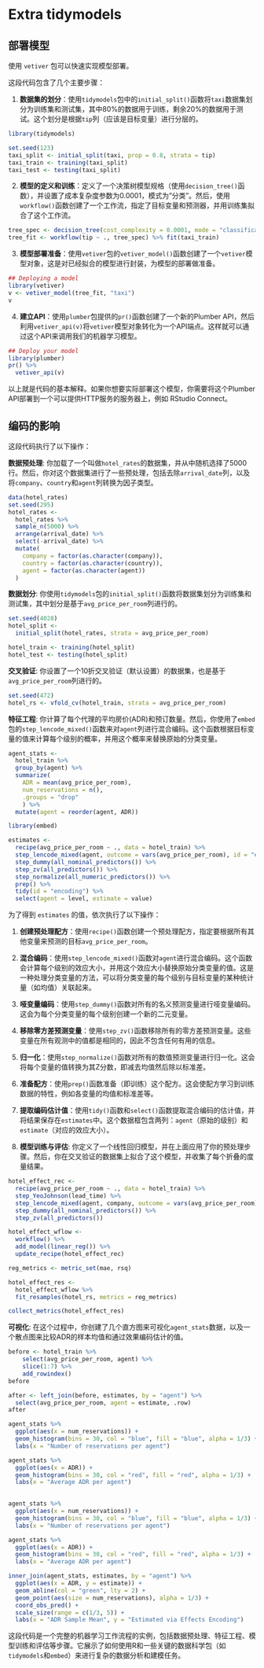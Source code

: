 # Extra tidymodels

## 部署模型

使用 `vetiver` 包可以快速实现模型部署。

这段代码包含了几个主要步骤：

1. **数据集的划分**：使用`tidymodels`包中的`initial_split()`函数将`taxi`数据集划分为训练集和测试集，其中80%的数据用于训练，剩余20%的数据用于测试。这个划分是根据`tip`列（应该是目标变量）进行分层的。

```r
library(tidymodels)

set.seed(123)
taxi_split <- initial_split(taxi, prop = 0.8, strata = tip)
taxi_train <- training(taxi_split)
taxi_test <- testing(taxi_split)
```

2. **模型的定义和训练**：定义了一个决策树模型规格（使用`decision_tree()`函数），并设置了成本复杂度参数为0.0001，模式为"分类"。然后，使用`workflow()`函数创建了一个工作流，指定了目标变量和预测器，并用训练集拟合了这个工作流。

```r
tree_spec <- decision_tree(cost_complexity = 0.0001, mode = "classification")
tree_fit <- workflow(tip ~ ., tree_spec) %>% fit(taxi_train)
```

3. **模型部署准备**：使用`vetiver`包的`vetiver_model()`函数创建了一个`vetiver`模型对象，这是对已经拟合的模型进行封装，为模型的部署做准备。


```r
## Deploying a model
library(vetiver)
v <- vetiver_model(tree_fit, "taxi")
v
```

4. **建立API**：使用`plumber`包提供的`pr()`函数创建了一个新的Plumber API，然后利用`vetiver_api(v)`将`vetiver`模型对象转化为一个API端点。这样就可以通过这个API来调用我们的机器学习模型。

```r
## Deploy your model
library(plumber)
pr() %>%
  vetiver_api(v)
```

以上就是代码的基本解释。如果你想要实际部署这个模型，你需要将这个Plumber API部署到一个可以提供HTTP服务的服务器上，例如 RStudio Connect。


## 编码的影响

这段代码执行了以下操作：

**数据预处理**: 你加载了一个叫做`hotel_rates`的数据集，并从中随机选择了5000行。然后，你对这个数据集进行了一些预处理，包括去除`arrival_date`列，以及将`company`、`country`和`agent`列转换为因子类型。

```r
data(hotel_rates)
set.seed(295)
hotel_rates <- 
  hotel_rates %>% 
  sample_n(5000) %>% 
  arrange(arrival_date) %>% 
  select(-arrival_date) %>% 
  mutate(
    company = factor(as.character(company)),
    country = factor(as.character(country)),
    agent = factor(as.character(agent))
  )
```


**数据划分**: 你使用`tidymodels`包的`initial_split()`函数将数据集划分为训练集和测试集，其中划分是基于`avg_price_per_room`列进行的。

```r
set.seed(4028)
hotel_split <-
  initial_split(hotel_rates, strata = avg_price_per_room)

hotel_train <- training(hotel_split)
hotel_test <- testing(hotel_split)
```

**交叉验证**: 你设置了一个10折交叉验证（默认设置）的数据集，也是基于`avg_price_per_room`列进行的。

```r
set.seed(472)
hotel_rs <- vfold_cv(hotel_train, strata = avg_price_per_room)
```

**特征工程**: 你计算了每个代理的平均房价(ADR)和预订数量。然后，你使用了`embed`包的`step_lencode_mixed()`函数来对`agent`列进行混合编码。这个函数根据目标变量的值来计算每个级别的概率，并用这个概率来替换原始的分类变量。

```r
agent_stats <- 
  hotel_train %>%
  group_by(agent) %>%
  summarize(
    ADR = mean(avg_price_per_room), 
    num_reservations = n(),
    .groups = "drop"
    ) %>%
  mutate(agent = reorder(agent, ADR))

library(embed)

estimates <- 
  recipe(avg_price_per_room ~ ., data = hotel_train) %>% 
  step_lencode_mixed(agent, outcome = vars(avg_price_per_room), id = "encoding") %>%
  step_dummy(all_nominal_predictors()) %>% 
  step_zv(all_predictors()) %>% 
  step_normalize(all_numeric_predictors()) %>% 
  prep() %>% 
  tidy(id = "encoding") %>% 
  select(agent = level, estimate = value)
```

为了得到 `estimates` 的值，依次执行了以下操作：

1. **创建预处理配方**：使用`recipe()`函数创建一个预处理配方，指定要根据所有其他变量来预测的目标`avg_price_per_room`。

2. **混合编码**：使用`step_lencode_mixed()`函数对`agent`进行混合编码。这个函数会计算每个级别的效应大小，并用这个效应大小替换原始分类变量的值。这是一种处理分类变量的方法，可以将分类变量的每个级别与目标变量的某种统计量（如均值）关联起来。

3. **哑变量编码**：使用`step_dummy()`函数对所有的名义预测变量进行哑变量编码。这会为每个分类变量的每个级别创建一个新的二元变量。

4. **移除零方差预测变量**：使用`step_zv()`函数移除所有的零方差预测变量。这些变量在所有观测中的值都是相同的，因此不包含任何有用的信息。

5. **归一化**：使用`step_normalize()`函数对所有的数值预测变量进行归一化。这会将每个变量的值转换为其Z分数，即减去均值然后除以标准差。

6. **准备配方**：使用`prep()`函数准备（即训练）这个配方。这会使配方学习到训练数据的特性，例如各变量的均值和标准差等。

7. **提取编码估计值**：使用`tidy()`函数和`select()`函数提取混合编码的估计值，并将结果保存在`estimates`中。这个数据框包含两列：`agent`（原始的级别）和`estimate`（对应的效应大小）。

8. **模型训练与评估**: 你定义了一个线性回归模型，并在上面应用了你的预处理步骤。然后，你在交叉验证的数据集上拟合了这个模型，并收集了每个折叠的度量结果。


```r
hotel_effect_rec <-
  recipe(avg_price_per_room ~ ., data = hotel_train) %>% 
  step_YeoJohnson(lead_time) %>%
  step_lencode_mixed(agent, company, outcome = vars(avg_price_per_room)) %>%
  step_dummy(all_nominal_predictors()) %>%
  step_zv(all_predictors())

hotel_effect_wflow <-
  workflow() %>%
  add_model(linear_reg()) %>% 
  update_recipe(hotel_effect_rec)

reg_metrics <- metric_set(mae, rsq)

hotel_effect_res <-
  hotel_effect_wflow %>%
  fit_resamples(hotel_rs, metrics = reg_metrics)

collect_metrics(hotel_effect_res)
```

**可视化**: 在这个过程中，你创建了几个直方图来可视化`agent_stats`数据，以及一个散点图来比较ADR的样本均值和通过效果编码估计的值。

```r
before <- hotel_train %>% 
    select(avg_price_per_room, agent) %>% 
    slice(1:7) %>% 
    add_rowindex()
before

after <- left_join(before, estimates, by = "agent") %>% 
  select(avg_price_per_room, agent = estimate, .row)
after
```

```r
agent_stats %>%   
  ggplot(aes(x = num_reservations)) +
  geom_histogram(bins = 30, col = "blue", fill = "blue", alpha = 1/3) +
  labs(x = "Number of reservations per agent")

agent_stats %>%   
  ggplot(aes(x = ADR)) +
  geom_histogram(bins = 30, col = "red", fill = "red", alpha = 1/3) +
  labs(x = "Average ADR per agent")

  
agent_stats %>%   
  ggplot(aes(x = num_reservations)) +
  geom_histogram(bins = 30, col = "blue", fill = "blue", alpha = 1/3) +
  labs(x = "Number of reservations per agent")

agent_stats %>%   
  ggplot(aes(x = ADR)) +
  geom_histogram(bins = 30, col = "red", fill = "red", alpha = 1/3) +
  labs(x = "Average ADR per agent")

inner_join(agent_stats, estimates, by = "agent") %>% 
  ggplot(aes(x = ADR, y = estimate)) + 
  geom_abline(col = "green", lty = 2) +
  geom_point(aes(size = num_reservations), alpha = 1/3) +
  coord_obs_pred() +
  scale_size(range = c(1/3, 5)) +
  labs(x = "ADR Sample Mean", y = "Estimated via Effects Encoding")
```

这段代码是一个完整的机器学习工作流程的实例，包括数据预处理、特征工程、模型训练和评估等步骤。它展示了如何使用R和一些关键的数据科学包（如`tidymodels`和`embed`）来进行复杂的数据分析和建模任务。





